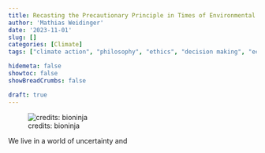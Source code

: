 ```yaml
---
title: Recasting the Precautionary Principle in Times of Environmental Crisis
author: 'Mathias Weidinger'
date: '2023-11-01'
slug: []
categories: [Climate]
tags: ["climate action", "philosophy", "ethics", "decision making", "economics"]

hidemeta: false
showtoc: false
showBreadCrumbs: false

draft: true
---
```

![credits: bioninja](https://ib.bioninja.com.au/_Media/precautionary-principle_med.jpeg)

We live in a world of uncertainty and 